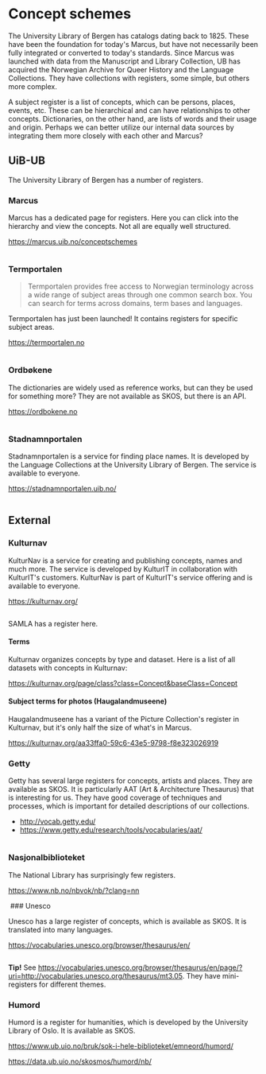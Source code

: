 # Concept schemes

The University Library of Bergen has catalogs dating back to 1825. These have been the foundation for today's Marcus, but have not necessarily been fully integrated or converted to today's standards. Since Marcus was launched with data from the Manuscript and Library Collection, UB has acquired the Norwegian Archive for Queer History and the Language Collections. They have collections with registers, some simple, but others more complex.

A subject register is a list of concepts, which can be persons, places, events, etc. These can be hierarchical and can have relationships to other concepts. Dictionaries, on the other hand, are lists of words and their usage and origin. Perhaps we can better utilize our internal data sources by integrating them more closely with each other and Marcus?

## UiB-UB

The University Library of Bergen has a number of registers.

### Marcus

Marcus has a dedicated page for registers. Here you can click into the hierarchy and view the concepts. Not all are equally well structured.

https://marcus.uib.no/conceptschemes

<Image src="/img/marcus.png" alt="" width={500} height={500} className="shadow-xl" />

### Termportalen

> Termportalen provides free access to Norwegian terminology across a wide range of subject areas through one common search box. You can search for terms across domains, term bases and languages.

Termportalen has just been launched! It contains registers for specific subject areas.

https://termportalen.no

<Image src="/img/termportalen.png" alt="" width={500} height={500} className="shadow-xl" />

### Ordbøkene

The dictionaries are widely used as reference works, but can they be used for something more? They are not available as SKOS, but there is an API.

https://ordbokene.no

<Image src="/img/ordbokene.png" alt="" width={500} height={500} className="shadow-xl" />

### Stadnamnportalen

Stadnamnportalen is a service for finding place names. It is developed by the Language Collections at the University Library of Bergen. The service is available to everyone.

https://stadnamnportalen.uib.no/

<Image src="/img/stadnamn.png" alt="" width={500} height={500} className="shadow-xl" />

## External

### Kulturnav

KulturNav is a service for creating and publishing concepts, names and much more. The service is developed by KulturIT in collaboration with KulturIT's customers. KulturNav is part of KulturIT's service offering and is available to everyone.

https://kulturnav.org/

<Image src="/img/kulturnav.png" alt="" width={500} height={500} className="shadow-xl" />

SAMLA has a register here.

#### Terms

Kulturnav organizes concepts by type and dataset. Here is a list of all datasets with concepts in Kulturnav:

https://kulturnav.org/page/class?class=Concept&baseClass=Concept

#### Subject terms for photos (Haugalandmuseene)

Haugalandmuseene has a variant of the Picture Collection's register in Kulturnav, but it's only half the size of what's in Marcus.

https://kulturnav.org/aa33ffa0-59c6-43e5-9798-f8e323026919

### Getty

Getty has several large registers for concepts, artists and places. They are available as SKOS. It is particularly AAT (Art & Architecture Thesaurus) that is interesting for us. They have good coverage of techniques and processes, which is important for detailed descriptions of our collections.

* http://vocab.getty.edu/
* https://www.getty.edu/research/tools/vocabularies/aat/

<Image src="/img/getty.png" alt="" width={500} height={500} className="shadow-xl" />

### Nasjonalbiblioteket

The National Library has surprisingly few registers.

https://www.nb.no/nbvok/nb/?clang=nn

<Image src="/img/nb.png" alt="" width={500} height={500} className="shadow-xl" />
### Unesco

Unesco has a large register of concepts, which is available as SKOS. It is translated into many languages.

https://vocabularies.unesco.org/browser/thesaurus/en/

<Image src="/img/unesco.png" alt="" width={500} height={500} className="shadow-xl" />

**Tip!** See https://vocabularies.unesco.org/browser/thesaurus/en/page/?uri=http://vocabularies.unesco.org/thesaurus/mt3.05. They have mini-registers for different themes.

### Humord

Humord is a register for humanities, which is developed by the University Library of Oslo. It is available as SKOS.

https://www.ub.uio.no/bruk/sok-i-hele-biblioteket/emneord/humord/

https://data.ub.uio.no/skosmos/humord/nb/

<Image src="/img/humord.png" alt="" width={500} height={500} className="shadow-xl" />
